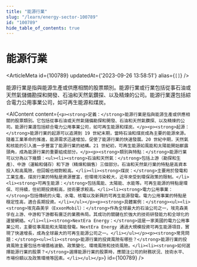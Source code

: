 ```yaml
---
title: "能源行業"
slug: "/learn/energy-sector-100789"
id: "100789"
hide_table_of_contents: true
---
```



# 能源行業

<ArticleMeta id={100789} updatedAt={'2023-09-26 13:58:51'} alias={`[]`} />
<div className='border-solid border-b border-t-0 my-4 border-[var(--ifm-color-gray-300)]' />

能源行業是指與能源生產或供應相關的股票類別。能源行業或行業包括從事石油或天然氣儲備勘探和開發、石油和天然氣鑽探、以及精煉的公司。能源行業還包括綜合電力公用事業公司，如可再生能源和煤炭。

<AIContent content={`<p><strong>定義：</strong>能源行業是指與能源生產或供應相關的股票類別。它包括從事石油或天然氣儲備勘探和開發、石油和天然氣鑽探、以及精煉的公司。能源行業還包括綜合電力公用事業公司，如可再生能源和煤炭。</p><p><strong>起源：</strong>能源行業的起源可以追溯到 19 世紀末期，當時石油和煤炭成為主要的能源來源。隨着工業革命的推進，能源需求迅速增加，促使了能源行業的快速發展。20 世紀中期，天然氣和核能的引入進一步豐富了能源行業的結構。21 世紀初，可再生能源如風能和太陽能開始嶄露頭角，成為能源行業的重要組成部分。</p><p><strong>類別與特點：</strong>能源行業可以分為以下幾類：<ul><li><strong>石油和天然氣：</strong>包括上游（勘探和生產）、中游（運輸和儲存）和下游（精煉和銷售）三個部分。石油和天然氣行業的特點是高資本投入和高風險，但回報也相對較高。</li><li><strong>煤炭：</strong>主要用於發電和工業生產。煤炭行業的特點是資源豐富，但環境污染較大，近年來受到環保政策的限制。</li><li><strong>可再生能源：</strong>包括風能、太陽能、水能等。可再生能源的特點是環保、可持續，但初期投資較高，技術要求較高。</li><li><strong>電力公用事業：</strong>包括傳統的火電、水電、核電以及新興的可再生能源發電。電力公用事業的特點是穩定性高，適合長期投資。</li></ul></p><p><strong>具體案例：</strong><ul><li><strong>埃克森美孚（ExxonMobil）：</strong>作為全球最大的石油公司之一，埃克森美孚在上游、中游和下游都有廣泛的業務佈局。其成功的關鍵在於強大的技術研發能力和全球化的運營網絡。</li><li><strong>NextEra Energy：</strong>這是一家美國的電力公用事業公司，主要從事風能和太陽能發電。NextEra Energy 通過大規模投資可再生能源項目，實現了快速增長，成為全球最大的可再生能源公司之一。</li></ul></p><p><strong>常見問題：</strong><ul><li><strong>能源行業的投資風險有哪些？</strong>能源行業的投資風險主要包括市場價格波動、政策變化、環境風險和技術風險。</li><li><strong>如何選擇能源行業的股票？</strong>選擇能源行業的股票時，應關注公司的財務狀況、技術水平、市場份額以及政策環境等因素。</li></ul></p>`} id={100789} />
